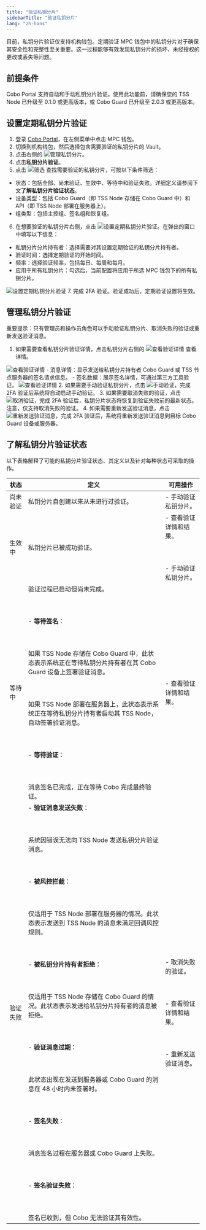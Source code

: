 ```yaml
---
title: "验证私钥分片"
sidebarTitle: "验证私钥分片"
lang: "zh-hans"
---
```


目前，私钥分片验证仅支持机构钱包。定期验证 MPC 钱包中的私钥分片对于确保其安全性和完整性至关重要。这一过程能够有效发现私钥分片的损坏、未经授权的更改或丢失等问题。

## 前提条件

Cobo Portal 支持自动和手动私钥分片验证。使用此功能前，请确保您的 TSS Node 已升级至 0.1.0 或更高版本，或 Cobo Guard 已升级至 2.0.3 或更高版本。

## 设置定期私钥分片验证
1. 登录 [Cobo Portal]((https://portal.cobo.com/login))，在左侧菜单中点击 MPC 钱包。
2. 切换到机构钱包，然后选择包含需要验证的私钥分片的 Vault。
3. 点击右侧的 <img src="/cn/images/mpc-wallet/manage share.svg" className="icon" alt="管理私钥分片" />。
4. 点击**私钥分片验证**。
5. 点击 <img src="/cn/images/mpc-wallet/filter.svg" className="icon" alt="筛选" /> 查找需要验证的私钥分片，可按以下条件筛选：
- 状态：包括全部、尚未验证、生效中、等待中和验证失败。详细定义请参阅下文**了解私钥分片验证状态**。
- 设备类型：包括 Cobo Guard（即 TSS Node 存储在 Cobo Guard 中）和 API（即 TSS Node 部署在服务器上）。
- 组类型：包括主控组、签名组和恢复组。
6. 在想要验证的私钥分片右侧，点击 <img src="/cn/images/mpc-wallet/recurring.svg" className="icon" alt="设置定期私钥分片验证" />。在弹出的窗口中填写以下信息：
- 私钥分片分片持有者：选择需要对其设置定期验证的私钥分片持有者。
- 验证时间：选择定期验证的开始时间。
- 频率：选择验证频率，包括每日、每周和每月。
- 应用于所有私钥分片：勾选后，当前配置将应用于所选 MPC 钱包下的所有私钥分片。
<img src="/cn/images/mpc-wallet/1.png" className="screenshot_modal" alt="设置定期私钥分片验证" />
7. 完成 2FA 验证。验证成功后，定期验证设置将生效。

## 管理私钥分片验证
<Note>重要提示：只有管理员和操作员角色可以手动验证私钥分片、取消失败的验证或重新发送验证消息。</Note>
1. 如果需要查看私钥分片验证详情，点击私钥分片右侧的 <img src="/cn/images/mpc-wallet/view details.svg" className="icon" alt="查看验证详情" /> 查看详情。
<img src="/cn/images/mpc-wallet/2.png" className="screenshot" alt="查看验证详情" />
- 消息详情：显示发送给私钥分片持有者 Cobo Guard 或 TSS 节点服务器的签名请求信息。
- 签名数据：展示签名详情，可通过第三方工具验证。
<img src="/cn/images/mpc-wallet/3.png" className="screenshot_modal" alt="查看验证详情" />
2. 如果需要手动验证私钥分片，点击 <img src="/cn/images/mpc-wallet/manual verify.svg" className="icon" alt="手动验证" />，完成 2FA 验证后系统将自动启动手动验证。
3. 如果需要取消失败的验证，点击 <img src="/cn/images/mpc-wallet/retry.svg" className="icon" alt="取消验证" />，完成 2FA 验证后，私钥分片状态将恢复到验证失败前的最新状态。注意，仅支持取消失败的验证。
4. 如果需要重新发送验证消息，点击 <img src="/cn/images/mpc-wallet/revoke.svg" className="icon" alt="重新发送验证消息" />，完成 2FA 验证后，系统将重新发送验证消息到目标 Cobo Guard 设备或服务器。

## 了解私钥分片验证状态

以下表格解释了可能的私钥分片验证状态、其定义以及针对每种状态可采取的操作。

| 状态                 | 定义                                                                         | 可用操作                                             |
|----------------------|------------------------------------------------------------------------------|------------------------------------------------------|
| 尚未验证             | 私钥分片自创建以来从未进行过验证。                                           | - 手动验证私钥分片。                                 |
| 生效中                 | 私钥分片已被成功验证。                                               | - 查看验证详情和结果。<br></br> <br></br> - 手动验证私钥分片。 |
| 等待中               | 验证过程已启动但尚未完成。<br></br> <br></br> - **等待签名**：<br></br> <br></br> 如果 TSS Node 存储在 Cobo Guard 中，此状态表示系统正在等待私钥分片持有者在其 Cobo Guard 设备上签署验证消息。<br></br> <br></br> 如果 TSS Node 部署在服务器上，此状态表示系统正在等待私钥分片持有者启动其 TSS Node，自动签署验证消息。<br></br> <br></br> - **等待验证**：<br></br> <br></br> 消息签名已完成，正在等待 Cobo 完成最终验证。 | - 查看验证详情和结果。                                 |
| 验证失败             | - **验证消息发送失败**：<br></br> <br></br> 系统因错误无法向 TSS Node 发送私钥分片验证消息。<br></br> <br></br> - **被风控拦截**：<br></br> <br></br> 仅适用于 TSS Node 部署在服务器的情况。此状态表示发送到 TSS Node 的消息未满足回调风控规则。<br></br> <br></br> - **被私钥分片持有者拒绝**：<br></br> <br></br> 仅适用于 TSS Node 存储在 Cobo Guard 的情况。此状态表示发送给私钥分片持有者的消息被拒绝。<br></br> <br></br> - **验证消息过期**：<br></br> <br></br> 此状态出现在发送到服务器或 Cobo Guard 的消息在 48 小时内未签署时。<br></br> <br></br> - **签名失败**：<br></br> <br></br> 消息签名过程在服务器或 Cobo Guard 上失败。<br></br> <br></br> - **签名验证失败**：<br></br> <br></br> 签名已收到，但 Cobo 无法验证其有效性。 | - 取消失败的验证。<br></br> <br></br> - 查看验证详情和结果。<br></br> <br></br> - 重新发送验证消息。 |





